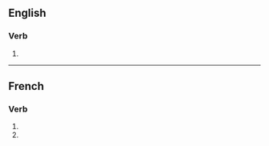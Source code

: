 {{also|unifiés}}

==English==

===Verb===
{{head|en|verb form}}

# {{en-third-person singular of|unify}}

----

==French==

===Verb===
{{head|fr|verb form}}

# {{inflection of|fr|unifier||2|s|pres|indc}}
# {{inflection of|fr|unifier||2|s|pres|subj}}